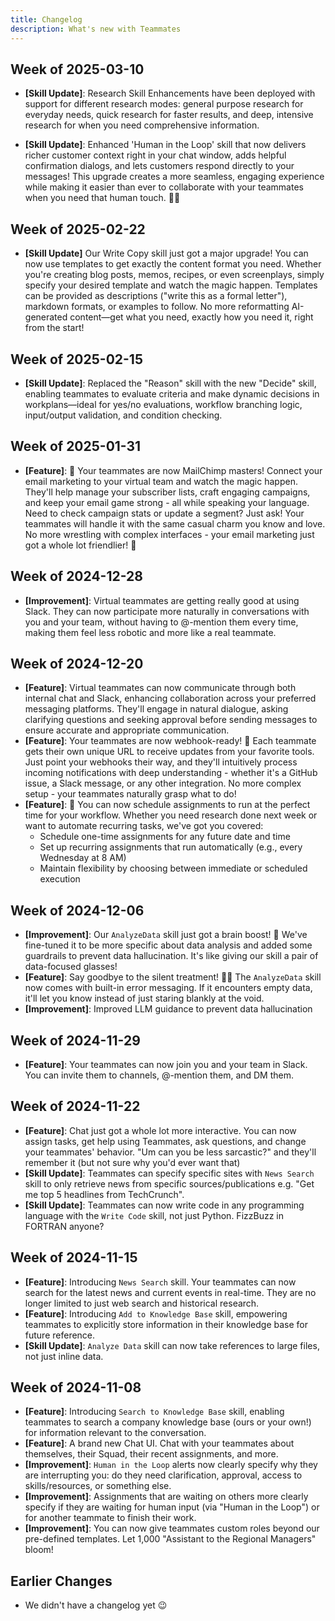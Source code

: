 ```yaml
---
title: Changelog
description: What's new with Teammates
---
```


## Week of 2025-03-10

- **[Skill Update]**: Research Skill Enhancements have been deployed with support for different research modes: general purpose research for everyday needs, quick research for faster results, and deep, intensive research for when you need comprehensive information.

- **[Skill Update]**: Enhanced 'Human in the Loop' skill that now delivers richer customer context right in your chat window, adds helpful confirmation dialogs, and lets customers respond directly to your messages! This upgrade creates a more seamless, engaging experience while making it easier than ever to collaborate with your teammates when you need that human touch. 🤝💬

## Week of 2025-02-22

- **[Skill Update]** Our Write Copy skill just got a major upgrade! You can now use templates to get exactly the content format you need. Whether you're creating blog posts, memos, recipes, or even screenplays, simply specify your desired template and watch the magic happen. Templates can be provided as descriptions ("write this as a formal letter"), markdown formats, or examples to follow. No more reformatting AI-generated content—get what you need, exactly how you need it, right from the start!

## Week of 2025-02-15

- **[Skill Update]**: Replaced the "Reason" skill with the new "Decide" skill, enabling teammates to evaluate criteria and make dynamic decisions in workplans—ideal for yes/no evaluations, workflow branching logic, input/output validation, and condition checking.

## Week of 2025-01-31

- **[Feature]**: 📧 Your teammates are now MailChimp masters! Connect your email marketing to your virtual team and watch the magic happen. They'll help manage your subscriber lists, craft engaging campaigns, and keep your email game strong - all while speaking your language. Need to check campaign stats or update a segment? Just ask! Your teammates will handle it with the same casual charm you know and love. No more wrestling with complex interfaces - your email marketing just got a whole lot friendlier! 🎯

## Week of 2024-12-28

- **[Improvement]**: Virtual teammates are getting really good at using Slack. They can now participate more naturally in conversations with you and your team, without having to @-mention them every time, making them feel less robotic and more like a real teammate.

## Week of 2024-12-20

- **[Feature]**: Virtual teammates can now communicate through both internal chat and Slack, enhancing collaboration across your preferred messaging platforms. They'll engage in natural dialogue, asking clarifying questions and seeking approval before sending messages to ensure accurate and appropriate communication.
- **[Feature]**: Your teammates are now webhook-ready! 🎯 Each teammate gets their own unique URL to receive updates from your favorite tools. Just point your webhooks their way, and they'll intuitively process incoming notifications with deep understanding - whether it's a GitHub issue, a Slack message, or any other integration. No more complex setup - your teammates naturally grasp what to do!
- **[Feature]**: 📅 You can now schedule assignments to run at the perfect time for your workflow. Whether you need research done next week or want to automate recurring tasks, we've got you covered:
  - Schedule one-time assignments for any future date and time
  - Set up recurring assignments that run automatically (e.g., every Wednesday at 8 AM)
  - Maintain flexibility by choosing between immediate or scheduled execution

## Week of 2024-12-06
- **[Improvement]**: Our `AnalyzeData` skill just got a brain boost! 🧠 We've fine-tuned it to be more specific about data analysis and added some guardrails to prevent data hallucination. It's like giving our skill a pair of data-focused glasses!
- **[Feature]**: Say goodbye to the silent treatment! 🙅‍♂️ The `AnalyzeData` skill now comes with built-in error messaging. If it encounters empty data, it'll let you know instead of just staring blankly at the void.
- **[Improvement]**: Improved LLM guidance to prevent data hallucination

## Week of 2024-11-29
- **[Feature]**: Your teammates can now join you and your team in Slack. You can invite them to channels, @-mention them, and DM them.

## Week of 2024-11-22
- **[Feature]**: Chat just got a whole lot more interactive. You can now assign tasks, get help using Teammates, ask questions, and change your teammates' behavior. "Um can you be less sarcastic?" and they'll remember it (but not sure why you'd ever want that)
- **[Skill Update]**: Teammates can specify specific sites with `News Search` skill to only retrieve news from specific sources/publications e.g. "Get me top 5 headlines from TechCrunch".
- **[Skill Update]**: Teammates can now write code in any programming language with the `Write Code` skill, not just Python. FizzBuzz in FORTRAN anyone?

## Week of 2024-11-15
- **[Feature]**: Introducing `News Search` skill. Your teammates can now search for the latest news and current events in real-time. They are no longer limited to just web search and historical research.
- **[Feature]**: Introducing `Add to Knowledge Base` skill, empowering teammates to explicitly store information in their knowledge base for future reference.
- **[Skill Update]**: `Analyze Data` skill can now take references to large files, not just inline data.

## Week of 2024-11-08
- **[Feature]**: Introducing `Search to Knowledge Base` skill, enabling teammates to search a company knowledge base (ours or your own!) for information relevant to the conversation.
- **[Feature]**: A brand new Chat UI. Chat with your teammates about themselves, their Squad, their recent assignments, and more.
- **[Improvement]**: `Human in the Loop` alerts now clearly specify why they are interrupting you: do they need clarification, approval, access to skills/resources, or something else.
- **[Improvement]**: Assignments that are waiting on others more clearly specify if they are waiting for human input (via "Human in the Loop") or for another teammate to finish their work.
- **[Improvement]**: You can now give teammates custom roles beyond our pre-defined templates. Let 1,000 "Assistant to the Regional Managers" bloom!

## Earlier Changes
- We didn't have a changelog yet 😉